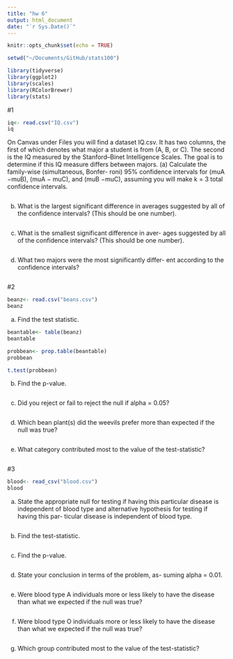 ```yaml
---
title: "hw 6"
output: html_document
date: "`r Sys.Date()`"
---
```


```r
knitr::opts_chunk$set(echo = TRUE)
```
```r
setwd("~/Documents/GitHub/stats100")
```

```r
library(tidyverse)
library(ggplot2)
library(scales)
library(RColorBrewer)
library(stats)
```
#1
```r
iq<- read.csv("IQ.csv")
iq
```
On Canvas under Files you will find a dataset IQ.csv. It
has two columns, the first of which denotes what major
a student is from (A, B, or C). The second is the IQ
measured by the Stanford–Binet Intelligence Scales. The
goal is to determine if this IQ measure differs between
majors.
(a) Calculate the family-wise (simultaneous, Bonfer-
roni) 95% confidence intervals for (muA −muB), (muA −
muC), and (muB −muC), assuming you will make k = 3
total confidence intervals.
```r

```

(b) What is the largest significant difference in averages
suggested by all of the confidence intervals? (This
should be one number).
```r

```

(c) What is the smallest significant difference in aver-
ages suggested by all of the confidence intervals?
(This should be one number).
```r

```

(d) What two majors were the most significantly differ-
ent according to the confidence intervals?
```r
```

#2

```r
beanz<- read.csv("beans.csv")
beanz
```
(a) Find the test statistic.

```r
beantable<- table(beanz)
beantable
```
```r
probbean<- prop.table(beantable)
probbean
```
```r
t.test(probbean)
```

(b) Find the p-value.
```r

```

(c) Did you reject or fail to reject the null if alpha = 0.05?
```r

```

(d) Which bean plant(s) did the weevils prefer more
than expected if the null was true?
```r

```

(e) What category contributed most to the value of the
test-statistic?
```r
```

#3
```r
blood<- read_csv("blood.csv")
blood
```

(a) State the appropriate null for testing if having this
particular disease is independent of blood type and
alternative hypothesis for testing if having this par-
ticular disease is independent of blood type.
```r

```

(b) Find the test-statistic.
```r

```

(c) Find the p-value.
```r

```

(d) State your conclusion in terms of the problem, as-
suming alpha = 0.01.
```r

```

(e) Were blood type A individuals more or less likely to
have the disease than what we expected if the null
was true?
```r

```

(f) Were blood type O individuals more or less likely to
have the disease than what we expected if the null
was true?
```r

```

(g) Which group contributed most to the value of the
test-statistic?
```r

```

